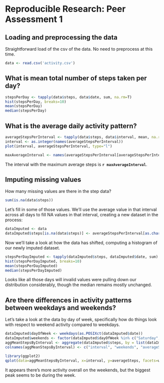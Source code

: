 # Reproducible Research: Peer Assessment 1

## Loading and preprocessing the data

Straightforward load of the csv of the data. No need to preprocess at this time.
```r
data <- read.csv('activity.csv')
```


## What is mean total number of steps taken per day?

```r
stepsPerDay <- tapply(data$steps, data$date, sum, na.rm=T)
hist(stepsPerDay, breaks=10)
mean(stepsPerDay)
median(stepsPerDay)
```

## What is the average daily activity pattern?

```r
averageStepsPerInterval <- tapply(data$steps, data$interval, mean, na.rm=T)
interval <- as.integer(names(averageStepsPerInterval))
plot(interval, averageStepsPerInterval, type="l")
```

```r
maxAverageInterval <- names(averageStepsPerInterval[averageStepsPerInterval == max(averageStepsPerInterval)])
```

The interval with the maximum average steps is **`r maxAverageInterval`**.  

## Imputing missing values

How many missing values are there in the step data?  

```r
sum(is.na(data$steps))
```

Let's fill in some of those values. We'll use the average value in that interval across all days to fill NA values in that interval, creating a new dataset in the process:

```r
dataImputed <- data
dataImputed$steps[is.na(data$steps)] <- averageStepsPerInterval[as.character(data$interval[is.na(data$steps)])]
```

Now we'll take a look at how the data has shifted, computing a histogram of our newly imputed dataset.

```r
stepsPerDayImputed <- tapply(dataImputed$steps, dataImputed$date, sum)
hist(stepsPerDayImputed, breaks=10)
mean(stepsPerDayImputed)
median(stepsPerDayImputed)
```

Looks like all those days will invalid values were pulling down our distribution considerably, though the median remains mostly unchanged.

## Are there differences in activity patterns between weekdays and weekends?

Let's take a look at the data by day of week, specifically how do things look with respect to weekend activity compared to weekdays.

```r
dataImputed$dayOfWeek <- weekdays(as.POSIXct(dataImputed$date))
dataImputed$weekends <- factor(dataImputed$dayOfWeek %in% c("Saturday","Sunday"), labels = c("weekday","weekend"))
aggMeanStepsByInterval <- aggregate(dataImputed$steps, by = list(dataImputed$interval, dataImputed$weekends), FUN=mean)
colnames(aggMeanStepsByInterval) <- c("interval", "weekends", "averageSteps")

library(ggplot2)
qplot(data=aggMeanStepsByInterval, x=interval, y=averageSteps, facets=weekends ~., geom="line")
```

It appears there's more activity overall on the weekends, but the biggest peak seems to be during the week.